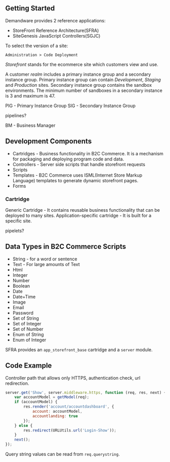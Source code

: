 ## Getting Started

Demandware provides 2 reference applications:
- StoreFront Reference Architecture(SFRA)
- SiteGenesis JavaScript Controllers(SGJC)

To select the version of a site:
```
Administration > Code Deployment
```

_Storefront_ stands for the ecommerce site which customers view and use.

A customer _realm_ includes a primary instance group and a secondary instance group. Primary instance group can contain _Development_, _Staging_ and _Production_ sites. Secondary instance group contains the sandbox environments. The minimum number of sandboxes in a secondary instance is 3 and maximum is 47.

PIG - Primary Instance Group
SIG - Secondary Instance Group

pipelines?

BM - Business Manager

## Development Components

- Cartridges - Business functionality in B2C Commerce. It is a mechanism for packaging and deploying program code and data.
- Controllers - Server side scripts that handle storefront requests
- Scripts
- Templates - B2C Commerce uses ISML(Internet Store Markup Language) templates to generate dynamic storefront pages.
- Forms

### Cartridge

Generic Cartridge - It contains reusable business functionality that can be deployed to many sites.
Application-specific cartridge - It is built for a specific site.

pipelets?

## Data Types in B2C Commerce Scripts

- String - for a word or sentence
- Text - For large amounts of Text
- Html
- Integer
- Number
- Boolean
- Date
- Date+Time
- Image
- Email
- Password
- Set of String
- Set of Integer
- Set of Number
- Enum of String
- Enum of Integer

SFRA provides an `app_storefront_base` cartridge and a `server` module.

## Code Example

Controller path that allows only HTTPS, authentication check, url redirection.

```javascript
server.get('Show', server.middleware.https, function (req, res, next) {
    var accountModel = getModel(req);
    if (accountModel) {
        res.render('account/accountdashboard', {
            account: accountModel,
            accountlanding: true
        });
    } else {
        res.redirect(URLUtils.url('Login-Show'));
    }
    next();
});
```

Query string values can be read from `req.querystring`.
